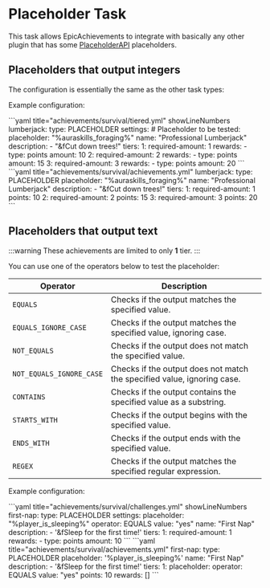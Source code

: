 
# Placeholder Task

This task allows EpicAchievements to integrate with basically any other plugin that has some [PlaceholderAPI](https://www.spigotmc.org/resources/placeholderapi.6245/) placeholders. <br/>

## Placeholders that output integers

The configuration is essentially the same as the other task types:

Example configuration:

<Tabs>
    <TabItem value="new" label="v2.0" default>
        ```yaml title="achievements/survival/tiered.yml" showLineNumbers
        lumberjack:
          type: PLACEHOLDER
          settings:
            # Placeholder to be tested:
            placeholder: "%auraskills_foraging%"
          name: "Professional Lumberjack"
          description:
            - "&fCut down trees!"
          tiers:
            1:
              required-amount: 1
              rewards:
                - type: points
                  amount: 10
            2:
              required-amount: 2
              rewards:
                - type: points
                  amount: 15
            3:
              required-amount: 3
              rewards:
                - type: points
                  amount: 20
        ```
    </TabItem>
    <TabItem value="old" label="v1.0">
        ```yaml title="achievements/survival/achievements.yml"
        lumberjack:
          type: PLACEHOLDER
          placeholder: "%auraskills_foraging%"
          name: "Professional Lumberjack"
          description:
            - "&fCut down trees!"
          tiers:
            1:
              required-amount: 1
              points: 10
            2:
              required-amount: 2
              points: 15
            3:
              required-amount: 3
              points: 20
        ```
    </TabItem>
</Tabs>

## Placeholders that output text

:::warning
These achievements are limited to only **1** tier.
:::

You can use one of the operators below to test the placeholder:

| Operator                 | Description                                                             |
|--------------------------|-------------------------------------------------------------------------|
| `EQUALS`                 | Checks if the output matches the specified value.                       |
| `EQUALS_IGNORE_CASE`     | Checks if the output matches the specified value, ignoring case.        |
| `NOT_EQUALS`             | Checks if the output does not match the specified value.                |
| `NOT_EQUALS_IGNORE_CASE` | Checks if the output does not match the specified value, ignoring case. |
| `CONTAINS`               | Checks if the output contains the specified value as a substring.       |
| `STARTS_WITH`            | Checks if the output begins with the specified value.                   |
| `ENDS_WITH`              | Checks if the output ends with the specified value.                     |
| `REGEX`                  | Checks if the output matches the specified regular expression.          |

Example configuration:

<Tabs>
    <TabItem value="new" label="v2.0" default>
        ```yaml title="achievements/survival/challenges.yml" showLineNumbers
        first-nap:
          type: PLACEHOLDER
          settings:
            placeholder: "%player_is_sleeping%"
            operator: EQUALS
            value: "yes"
          name: "First Nap"
          description:
            - '&fSleep for the first time!'
          tiers:
            1:
              required-amount: 1
              rewards:
                - type: points
                  amount: 10
        ```
    </TabItem>
    <TabItem value="old" label="v1.0">
        ```yaml title="achievements/survival/achievements.yml"
        first-nap:
          type: PLACEHOLDER
          placeholder: '%player_is_sleeping%'
          name: "First Nap"
          description:
            - '&fSleep for the first time!'
          tiers:
            1:
              placeholder:
                operator: EQUALS
                value: "yes"
              points: 10
              rewards: []
        ```
    </TabItem>
</Tabs>